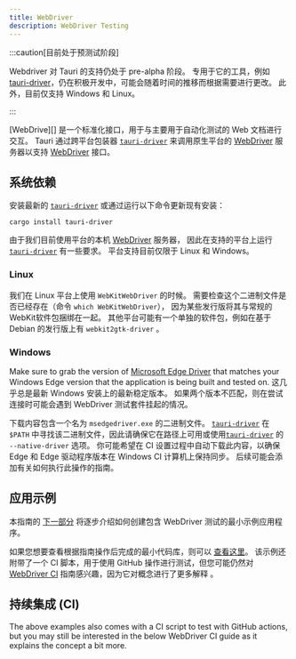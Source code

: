 ```yaml
---
title: WebDriver
description: WebDriver Testing
---
```


:::caution[目前处于预测试阶段]

Webdriver 对 Tauri 的支持仍处于 pre-alpha 阶段。 专用于它的工具，例如 [tauri-driver][]，仍在积极开发中，可能会随着时间的推移而根据需要进行更改。 此外，目前仅支持 Windows 和 Linux。

:::

[WebDrive][] 是一个标准化接口，用于与主要用于自动化测试的 Web 文档进行交互。 Tauri 通过跨平台包装器 [`tauri-driver`][] 来调用原生平台的 [WebDriver][] 服务器以支持 [WebDriver][] 接口。

## 系统依赖

安装最新的 [`tauri-driver`][] 或通过运行以下命令更新现有安装：

```shell
cargo install tauri-driver
```

由于我们目前使用平台的本机 [WebDriver][] 服务器， 因此在支持的平台上运行 [`tauri-driver`][] 有一些要求。 平台支持目前仅限于 Linux 和 Windows。

### Linux

我们在 Linux 平台上使用 `WebKitWebDriver` 的时候。 需要检查这个二进制文件是否已经存在（命令 `which WebKitWebDriver`）， 因为某些发行版将其与常规的WebKit软件包捆绑在一起。 其他平台可能有一个单独的软件包，例如在基于 Debian 的发行版上有 `webkit2gtk-driver` 。

### Windows

Make sure to grab the version of [Microsoft Edge Driver][] that matches your Windows Edge version that the application is being built and tested on. 这几乎总是最新 Windows 安装上的最新稳定版本。 如果两个版本不匹配，则在尝试连接时可能会遇到 WebDriver 测试套件挂起的情况。

下载内容包含一个名为 `msedgedriver.exe` 的二进制文件。 [`tauri-driver`][] 在 `$PATH` 中寻找该二进制文件，因此请确保它在路径上可用或使用[`tauri-driver`][] 的 `--native-driver` 选项。 你可能希望在 CI 设置过程中自动下载此内容，以确保 Edge 和 Edge 驱动程序版本在 Windows CI 计算机上保持同步。 后续可能会添加有关如何执行此操作的指南。

## 应用示例

本指南的 [下一部分](example/setup) 将逐步介绍如何创建包含 WebDriver 测试的最小示例应用程序。

如果您想要查看根据指南操作后完成的最小代码库，则可以 <a href="https://github.com/chippers/hello_tauri" target="_blank">查看这里</a>。 该示例还附带了一个 CI 脚本，用于使用 GitHub 操作进行测试，但您可能仍然对 [WebDriver CI](ci) 指南感兴趣，因为它对概念进行了更多解释 。


<CardGrid>
  <LinkCard title="Setup" href="/zh-cn/develop/tests/webdriver/example/" />
  <LinkCard
    title="Selenium"
    href="/zh-cn/develop/tests/webdriver/example/selenium/"
  />
  <LinkCard
    title="WebdriverIO"
    href="/zh-cn/develop/tests/webdriver/example/webdriverio/"
  />
</CardGrid>

## 持续集成 (CI)

The above examples also comes with a CI script to test with GitHub actions, but you may still be interested in the below WebDriver CI guide as it explains the concept a bit more.

<LinkCard title="持续集成 (CI)" href="/zh-cn/develop/tests/webdriver/ci/" />

[webdriver]: https://www.w3.org/TR/webdriver/
[`tauri-driver`]: https://crates.io/crates/tauri-driver
[tauri-driver]: https://crates.io/crates/tauri-driver
[microsoft edge driver]: https://developer.microsoft.com/en-us/microsoft-edge/tools/webdriver/
